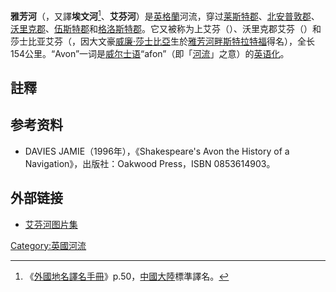{{Infobox_river 
  | river_name      = 雅芳河
  | image_name      = Stratford-on-avon river 15a07.JPG
  | image_size      = 300px
  | caption         = 雅芳河穿过[[雅芳河畔斯特拉特福|雅芳河畔斯特拉特福]]
  | origin          = [[北安普敦郡|北安普敦郡]][[内斯比|内斯比]]
  | mouth           = [[蒂克思伯里|蒂克思伯里]][[塞文河|塞文河]]
  | basin_countries = [[英国|英国]]
  | length          = 154公里
  | elevation       = 
  | mouth_elevation = 
  | discharge       = 
  | watershed       = 
}}
'''雅芳河'''（{{lang|en|River Avon}}，又譯'''埃文河'''<ref>《[[外國地名譯名手冊|外國地名譯名手冊]]》p.50，[[中國大陸|中國大陸]]標準譯名。</ref>、'''艾芬河'''）是[[英格蘭|英格蘭]]河流，穿过[[莱斯特郡|莱斯特郡]]、[[北安普敦郡|北安普敦郡]]、[[沃里克郡|沃里克郡]]、[[伍斯特郡|伍斯特郡]]和[[格洛斯特郡|格洛斯特郡]]。它又被称为上艾芬（{{lang|en|Upper Avon}}）、沃里克郡艾芬（{{lang|en|Warwickshire Avon}}）和莎士比亚艾芬（{{lang|en|Shakespeare's Avon}}，因大文豪[[威廉·莎士比亞|威廉·莎士比亞]]生於[[雅芳河畔斯特拉特福|雅芳河畔斯特拉特福]]得名），全长154公里。“Avon”一词是[[威尔士语|威尔士语]]“afon”（即「[[河流|河流]]」之意）的[[英语化|英语化]]。

== 註釋 ==
{{reflist}}

== 参考资料 ==
* DAVIES JAMIE（1996年），《Shakespeare's Avon the History of a Navigation》，出版社：Oakwood Press，ISBN 0853614903。

== 外部链接 ==
* [http://www.oldstratforduponavon.com/riverchurch.html 艾芬河图片集] {{Wayback|url=http://www.oldstratforduponavon.com/riverchurch.html |date=20190827172048 }}
{{英国地理小作品}}

[[Category:英國河流|Category:英國河流]]